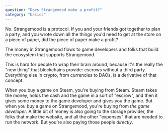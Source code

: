 ```yaml
---
question: "Does Strangemood make a profit?"
category: "basics"
---
```


No. Strangemood is a protocol. If you and your friends got together to plan a party, and you wrote down all the things you'd need to get at the store on a piece of paper, did the piece of paper make a profit?

The money in Strangemood flows to game developers and folks that build the ecosystem that supports Strangemood.

This is hard for people to wrap their brain around, because it's the really the "new thing" that blockchains provide: escrows without a third party. Everything else in crypto, from currencies to DAOs, is a derivative of that concept.

When you buy a game on Steam, you're buying from Steam. Steam takes the money, holds the cash and the game in a sort of "escrow", and then it gives some money to the game developer and gives you the game. But when you buy a game on Strangemood, you're buying from _the game developer_. A little bit of money is also going to the storage provider, the folks that make the website, and all the other "expenses" that are needed to run the network. But you're also paying those people _directly_.
